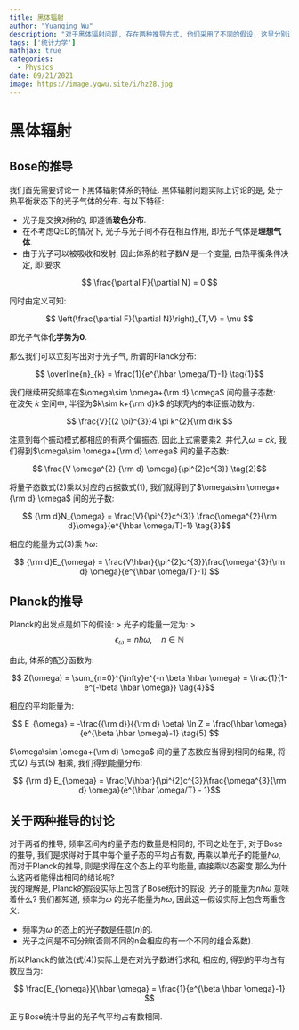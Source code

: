 ---
title: 黑体辐射
author: "Yuanqing Wu"
description: "对于黑体辐射问题, 存在两种推导方式, 他们采用了不同的假设, 这里分别进行讨论, 并对比他们之间的等价性在哪."
tags: ['统计力学']
mathjax: true
categories:
  - Physics
date: 09/21/2021
image: https://image.yqwu.site/i/hz28.jpg
---

# 黑体辐射

## Bose的推导
我们首先需要讨论一下黑体辐射体系的特征. 黑体辐射问题实际上讨论的是, 处于热平衡状态下的光子气体的分布. 有以下特征:

* 光子是交换对称的, 即遵循**玻色分布**.
* 在不考虑QED的情况下, 光子与光子间不存在相互作用, 即光子气体是**理想气体**.
* 由于光子可以被吸收和发射, 因此体系的粒子数$N$ 是一个变量, 由热平衡条件决定, 即:要求
	
$$ \frac{\partial F}{\partial N} = 0 $$

同时由定义可知:

$$ \left(\frac{\partial F}{\partial N}\right)_{T,V} = \mu $$

即光子气体**化学势为0**.

那么我们可以立刻写出对于光子气, 所谓的Planck分布:

$$ \overline{n}_{k} = \frac{1}{e^{\hbar \omega/T}-1} \tag{1}$$

我们继续研究频率在$\omega\sim \omega+{\rm d} \omega$ 间的量子态数:  
在波矢 $k$ 空间中, 半径为$k\sim k+{\rm d}k$ 的球壳内的本征振动数为:
 
$$ \frac{V}{(2 \pi)^{3}}4 \pi k^{2}{\rm d}k $$

 注意到每个振动模式都相应的有两个偏振态, 因此上式需要乘2, 并代入$\omega=ck$, 我们得到$\omega\sim \omega+{\rm d} \omega$ 间的量子态数:
 
$$ \frac{V \omega^{2} {\rm d} \omega}{\pi^{2}c^{3}} \tag{2}$$

 将量子态数式$(2)$乘以对应的占据数式$(1)$, 我们就得到了$\omega\sim \omega+{\rm d} \omega$ 间的光子数:
  
$$ {\rm d}N_{\omega} = \frac{V}{\pi^{2}c^{3}} \frac{\omega^{2}{\rm d}\omega}{e^{\hbar \omega/T}-1} \tag{3}$$

相应的能量为式$(3)$乘 $\hbar \omega$:

$$ {\rm d}E_{\omega} = \frac{V\hbar}{\pi^{2}c^{3}}\frac{\omega^{3}{\rm d} \omega}{e^{\hbar \omega/T}-1} $$


## Planck的推导

Planck的出发点是如下的假设:
> 光子的能量一定为:
> $$ \epsilon_{\omega} = n\hbar\omega,\quad n\in\mathbb{N} $$


由此, 体系的配分函数为:

$$ Z(\omega) = \sum_{n=0}^{\infty}e^{-n \beta \hbar \omega}  = \frac{1}{1-e^{-\beta \hbar \omega}} \tag{4}$$

相应的平均能量为:

$$ E_{\omega} = -\frac{{\rm d}}{{\rm d} \beta} \ln Z = \frac{\hbar \omega}{e^{\beta \hbar \omega}-1} \tag{5} $$

$\omega\sim \omega+{\rm d} \omega$ 间的量子态数应当得到相同的结果, 将式$(2)$ 与式$(5)$ 相乘, 我们得到能量分布:

$$ {\rm d} E_{\omega} = \frac{V\hbar}{\pi^{2}c^{3}}\frac{\omega^{3}{\rm d} \omega}{e^{\hbar \omega/T} - 1}$$


## 关于两种推导的讨论

对于两者的推导, 频率区间内的量子态的数量是相同的, 不同之处在于, 对于Bose的推导, 我们是求得对于其中每个量子态的平均占有数, 再乘以单光子的能量$\hbar \omega$, 而对于Planck的推导, 则是求得在这个态上的平均能量, 直接乘以态密度 那么为什么这两者能得出相同的结论呢?  
我的理解是, Planck的假设实际上包含了Bose统计的假设. 光子的能量为$n \hbar \omega$ 意味着什么? 我们都知道, 频率为$\omega$ 的光子能量为$\hbar \omega$, 因此这一假设实际上包含两重含义:

* 频率为$\omega$ 的态上的光子数是任意($n$)的.
* 光子之间是不可分辨(否则不同的n会相应的有一个不同的组合系数).

所以Planck的做法(式$(4)$)实际上是在对光子数进行求和, 相应的, 得到的平均占有数应当为:
 
$$ \frac{E_{\omega}}{\hbar \omega} = \frac{1}{e^{\beta \hbar \omega}-1} $$

 正与Bose统计导出的光子气平均占有数相同.

